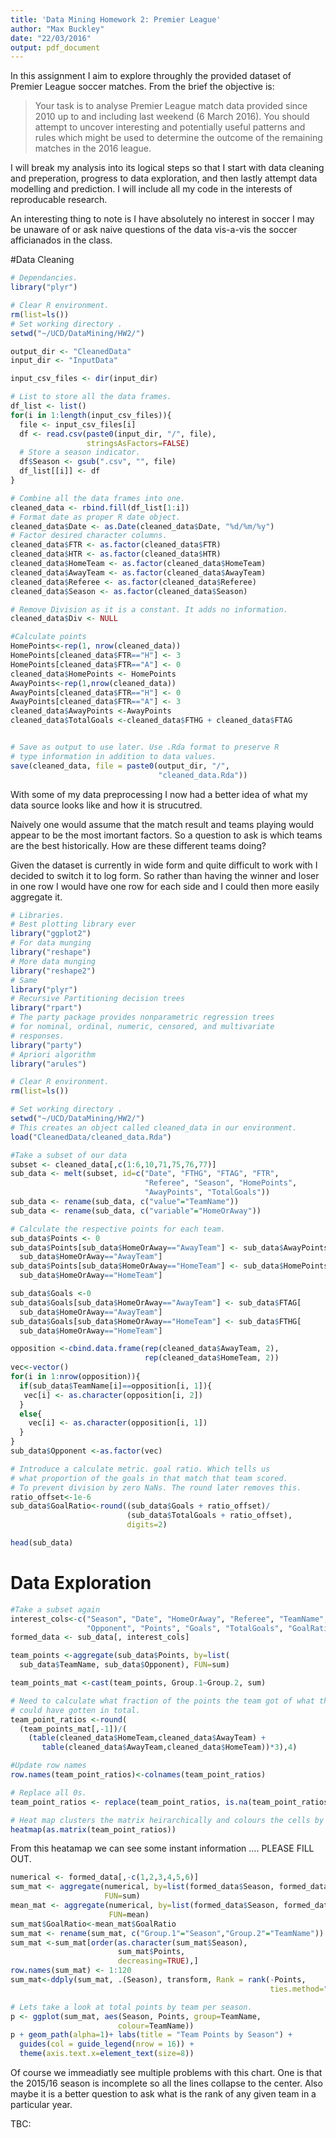 ```yaml
---
title: 'Data Mining Homework 2: Premier League'
author: "Max Buckley"
date: "22/03/2016"
output: pdf_document
---
```


In this assignment I aim to explore throughly the provided dataset of Premier League soccer matches. From the brief the objective is:

>Your task is to analyse Premier League match data provided since 2010 up to and including last weekend (6 March 2016). You should attempt to uncover interesting and potentially useful patterns and rules which might be used to determine the outcome of the remaining matches in the 2016 league.

I will break my analysis into its logical steps so that I start with data cleaning and preperation, progress to data exploration, and then lastly attempt data modelling and prediction. I will include all my code in the interests of reproducable research.

An interesting thing to note is I have absolutely no interest in soccer I may be unaware of or ask naive questions of the data vis-a-vis the soccer afficianados in the class.

#Data Cleaning

```r
# Dependancies.
library("plyr")

# Clear R environment.
rm(list=ls())
# Set working directory .
setwd("~/UCD/DataMining/HW2/")

output_dir <- "CleanedData"
input_dir <- "InputData"

input_csv_files <- dir(input_dir)

# List to store all the data frames.
df_list <- list()
for(i in 1:length(input_csv_files)){
  file <- input_csv_files[i]
  df <- read.csv(paste0(input_dir, "/", file),
                 stringsAsFactors=FALSE)
  # Store a season indicator.
  df$Season <- gsub(".csv", "", file)
  df_list[[i]] <- df
}

# Combine all the data frames into one.
cleaned_data <- rbind.fill(df_list[1:i])
# Format date as proper R date object.
cleaned_data$Date <- as.Date(cleaned_data$Date, "%d/%m/%y")
# Factor desired character columns.
cleaned_data$FTR <- as.factor(cleaned_data$FTR)
cleaned_data$HTR <- as.factor(cleaned_data$HTR)
cleaned_data$HomeTeam <- as.factor(cleaned_data$HomeTeam)
cleaned_data$AwayTeam <- as.factor(cleaned_data$AwayTeam)
cleaned_data$Referee <- as.factor(cleaned_data$Referee)
cleaned_data$Season <- as.factor(cleaned_data$Season)

# Remove Division as it is a constant. It adds no information.
cleaned_data$Div <- NULL

#Calculate points
HomePoints<-rep(1, nrow(cleaned_data))
HomePoints[cleaned_data$FTR=="H"] <- 3
HomePoints[cleaned_data$FTR=="A"] <- 0
cleaned_data$HomePoints <- HomePoints
AwayPoints<-rep(1,nrow(cleaned_data))
AwayPoints[cleaned_data$FTR=="H"] <- 0
AwayPoints[cleaned_data$FTR=="A"] <- 3
cleaned_data$AwayPoints <-AwayPoints
cleaned_data$TotalGoals <-cleaned_data$FTHG + cleaned_data$FTAG


# Save as output to use later. Use .Rda format to preserve R
# type information in addition to data values.
save(cleaned_data, file = paste0(output_dir, "/",
                                 "cleaned_data.Rda"))
```
With some of my data preprocessing I now had a better idea of what my data source looks like and how it is strucutred.

Naively one would assume that the match result and teams playing would appear to be the most imortant factors. So a question to ask is which teams are the best historically. How are these different teams doing?

Given the dataset is currently in wide form and quite difficult to work with I decided to switch it to log form. So rather than having the winner and loser in one row I would have one row for each side and I could then more easily aggregate it.

```r
# Libraries.
# Best plotting library ever
library("ggplot2")
# For data munging
library("reshape")
# More data munging
library("reshape2")
# Same
library("plyr")
# Recursive Partitioning decision trees
library("rpart")
# The party package provides nonparametric regression trees
# for nominal, ordinal, numeric, censored, and multivariate
# responses.
library("party")
# Apriori algorithm
library("arules")

# Clear R environment.
rm(list=ls())

# Set working directory .
setwd("~/UCD/DataMining/HW2/")
# This creates an object called cleaned_data in our environment.
load("CleanedData/cleaned_data.Rda")

#Take a subset of our data
subset <- cleaned_data[,c(1:6,10,71,75,76,77)]
sub_data <- melt(subset, id=c("Date", "FTHG", "FTAG", "FTR",
                              "Referee", "Season", "HomePoints",
                              "AwayPoints", "TotalGoals"))
sub_data <- rename(sub_data, c("value"="TeamName"))
sub_data <- rename(sub_data, c("variable"="HomeOrAway"))

# Calculate the respective points for each team.
sub_data$Points <- 0
sub_data$Points[sub_data$HomeOrAway=="AwayTeam"] <- sub_data$AwayPoints[
  sub_data$HomeOrAway=="AwayTeam"]
sub_data$Points[sub_data$HomeOrAway=="HomeTeam"] <- sub_data$HomePoints[
  sub_data$HomeOrAway=="HomeTeam"]

sub_data$Goals <-0
sub_data$Goals[sub_data$HomeOrAway=="AwayTeam"] <- sub_data$FTAG[
  sub_data$HomeOrAway=="AwayTeam"]
sub_data$Goals[sub_data$HomeOrAway=="HomeTeam"] <- sub_data$FTHG[
  sub_data$HomeOrAway=="HomeTeam"]

opposition <-cbind.data.frame(rep(cleaned_data$AwayTeam, 2),
                              rep(cleaned_data$HomeTeam, 2))
vec<-vector()
for(i in 1:nrow(opposition)){
  if(sub_data$TeamName[i]==opposition[i, 1]){
   vec[i] <- as.character(opposition[i, 2])
  }
  else{
    vec[i] <- as.character(opposition[i, 1])
  }
}
sub_data$Opponent <-as.factor(vec)

# Introduce a calculate metric. goal ratio. Which tells us
# what proportion of the goals in that match that team scored.
# To prevent division by zero NaNs. The round later removes this.
ratio_offset<-1e-6
sub_data$GoalRatio<-round((sub_data$Goals + ratio_offset)/
                          (sub_data$TotalGoals + ratio_offset),
                          digits=2)

head(sub_data)
```

# Data Exploration
```r
#Take a subset again
interest_cols<-c("Season", "Date", "HomeOrAway", "Referee", "TeamName",
                 "Opponent", "Points", "Goals", "TotalGoals", "GoalRatio")
formed_data <- sub_data[, interest_cols]

team_points <-aggregate(sub_data$Points, by=list(
  sub_data$TeamName, sub_data$Opponent), FUN=sum)

team_points_mat <-cast(team_points, Group.1~Group.2, sum)

# Need to calculate what fraction of the points the team got of what they
# could have gotten in total.
team_point_ratios <-round(
  (team_points_mat[,-1])/(
    (table(cleaned_data$HomeTeam,cleaned_data$AwayTeam) +
       table(cleaned_data$AwayTeam,cleaned_data$HomeTeam))*3),4)

#Update row names
row.names(team_point_ratios)<-colnames(team_point_ratios)

# Replace all 0s.
team_point_ratios <- replace(team_point_ratios, is.na(team_point_ratios), 0)

# Heat map clusters the matrix heirarchically and colours the cells by the value intensity.
heatmap(as.matrix(team_point_ratios))
```

From this heatamap we can see some instant information .... PLEASE FILL OUT.



```r
numerical <- formed_data[,-c(1,2,3,4,5,6)]
sum_mat <- aggregate(numerical, by=list(formed_data$Season, formed_data$TeamName),
                     FUN=sum)
mean_mat <- aggregate(numerical, by=list(formed_data$Season, formed_data$TeamName),
                      FUN=mean)
sum_mat$GoalRatio<-mean_mat$GoalRatio
sum_mat <- rename(sum_mat, c("Group.1"="Season","Group.2"="TeamName"))
sum_mat <-sum_mat[order(as.character(sum_mat$Season),
                        sum_mat$Points,
                        decreasing=TRUE),]
row.names(sum_mat) <- 1:120
sum_mat<-ddply(sum_mat, .(Season), transform, Rank = rank(-Points,
                                                          ties.method="first"))

# Lets take a look at total points by team per season. 
p <- ggplot(sum_mat, aes(Season, Points, group=TeamName,
                        colour=TeamName))
p + geom_path(alpha=1)+ labs(title = "Team Points by Season") +
  guides(col = guide_legend(nrow = 16)) +
  theme(axis.text.x=element_text(size=8))
```

Of course we immeadiatly see multiple problems with this chart. One is that the 2015/16 season 
is incomplete so all the lines collapse to the center. Also maybe it is a better question to
ask what is the rank of any given team in a particular year.

TBC: